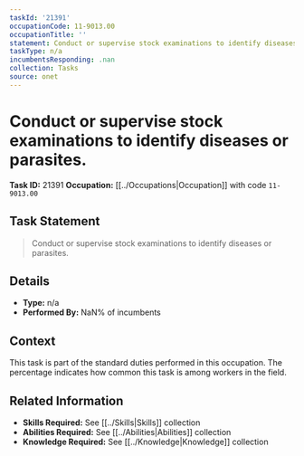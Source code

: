 ```yaml
---
taskId: '21391'
occupationCode: 11-9013.00
occupationTitle: ''
statement: Conduct or supervise stock examinations to identify diseases or parasites.
taskType: n/a
incumbentsResponding: .nan
collection: Tasks
source: onet
---
```

# Conduct or supervise stock examinations to identify diseases or parasites.

**Task ID:** 21391
**Occupation:** [[../Occupations|Occupation]] with code `11-9013.00`

## Task Statement

> Conduct or supervise stock examinations to identify diseases or parasites.

## Details

- **Type:** n/a
- **Performed By:** NaN% of incumbents

## Context

This task is part of the standard duties performed in this occupation. The percentage indicates how common this task is among workers in the field.

## Related Information

- **Skills Required:** See [[../Skills|Skills]] collection
- **Abilities Required:** See [[../Abilities|Abilities]] collection
- **Knowledge Required:** See [[../Knowledge|Knowledge]] collection
